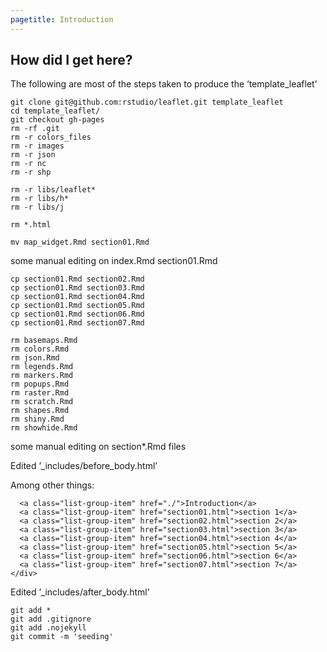 ```yaml
---
pagetitle: Introduction
---
```


## How did I get here?

The following are most of the steps taken to produce the 'template_leaflet'

    git clone git@github.com:rstudio/leaflet.git template_leaflet
    cd template_leaflet/
    git checkout gh-pages
    rm -rf .git
    rm -r colors_files
    rm -r images
    rm -r json
    rm -r nc
    rm -r shp
    
    rm -r libs/leaflet*
    rm -r libs/h*
    rm -r libs/j
    
    rm *.html
    
    mv map_widget.Rmd section01.Rmd

some manual editing on index.Rmd section01.Rmd

    cp section01.Rmd section02.Rmd
    cp section01.Rmd section03.Rmd
    cp section01.Rmd section04.Rmd
    cp section01.Rmd section05.Rmd
    cp section01.Rmd section06.Rmd
    cp section01.Rmd section07.Rmd
    
    rm basemaps.Rmd
    rm colors.Rmd
    rm json.Rmd
    rm legends.Rmd
    rm markers.Rmd
    rm popups.Rmd
    rm raster.Rmd
    rm scratch.Rmd
    rm shapes.Rmd
    rm shiny.Rmd
    rm showhide.Rmd
    
    
some manual editing on section*.Rmd files

Edited '_includes/before_body.html'

Among other things:
    <div class="list-group">
      <a class="list-group-item" href="./">Introduction</a>
      <a class="list-group-item" href="section01.html">section 1</a>
      <a class="list-group-item" href="section02.html">section 2</a>
      <a class="list-group-item" href="section03.html">section 3</a>
      <a class="list-group-item" href="section04.html">section 4</a>
      <a class="list-group-item" href="section05.html">section 5</a>
      <a class="list-group-item" href="section06.html">section 6</a>
      <a class="list-group-item" href="section07.html">section 7</a>
    </div>

Edited '_includes/after_body.html'

    git add *
    git add .gitignore
    git add .nojekyll
    git commit -m 'seeding'

